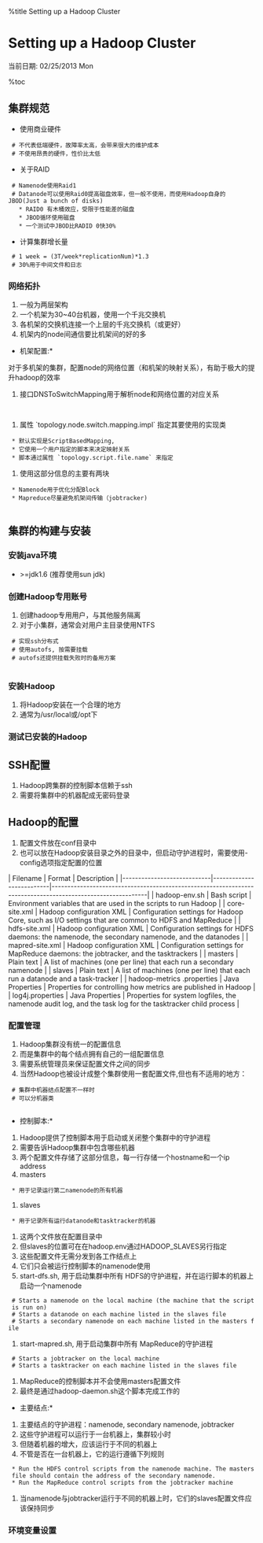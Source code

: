 %title Setting up a Hadoop Cluster 

=Setting up a Hadoop Cluster =

当前日期: 02/25/2013 Mon 

%toc

==集群规范 ==
* 使用商业硬件
  # 不代表低端硬件，故障率太高，会带来很大的维护成本
  # 不使用昂贵的硬件，性价比太低
* 关于RAID
  # Namenode使用Raid1
  # Datanode可以使用Raid0提高磁盘效率，但一般不使用，而使用Hadoop自身的JBOD(Just a bunch of disks)
    * RAID0 有木桶效应，受限于性能差的磁盘
    * JBOD循环使用磁盘
    * 一个测试中JBOD比RADID 0快30%
* 计算集群增长量
  # 1 week = (3T/week*replicationNum)*1.3
  # 30%用于中间文件和日志

===网络拓扑 ===
{{hadoop_topology.png}}
# 一般为两层架构
# 一个机架为30~40台机器，使用一个千兆交换机
# 各机架的交换机连接一个上层的千兆交换机（或更好）
# 机架内的node间通信要比机架间的好的多

*机架配置:*
对于多机架的集群，配置node的网络位置（和机架的映射关系），有助于极大的提升hadoop的效率
# 接口DNSToSwitchMapping用于解析node和网络位置的对应关系
  {{{ class="brush:java"
        public interface DNSToSwitchMapping {
            public List<String> resolve(List<String> names);
            //参数是ip列表
            //返回值是代表网络位置的字符串
        }
    }}}
# 属性 `topology.node.switch.mapping.impl` 指定其要使用的实现类
  * 默认实现是ScriptBasedMapping,
  * 它使用一个用户指定的脚本来决定映射关系
  * 脚本通过属性 `topology.script.file.name` 来指定
# 使用这部分信息的主要有两块
  * Namenode用于优化分配Block
  * Mapreduce尽量避免机架间传输（jobtracker)
  

==集群的构建与安装 ==
===安装java环境 ===
* >=jdk1.6 (推荐使用sun jdk)
    
===创建Hadoop专用账号 ===
# 创建hadoop专用用户，与其他服务隔离
# 对于小集群，通常会对用户主目录使用NTFS
  # 实现ssh分布式
  # 使用autofs, 按需要挂载
  # autofs还提供挂载失败时的备用方案
   
===安装Hadoop ===
# 将Hadoop安装在一个合理的地方
# 通常为/usr/local或/opt下
 
===测试已安装的Hadoop ===

==SSH配置 ==
# Hadoop跨集群的控制脚本信赖于ssh
# 需要将集群中的机器配成无密码登录
 
==Hadoop的配置 ==
# 配置文件放在conf目录中
# 也可以放在Hadoop安装目录之外的目录中，但启动守护进程时，需要使用-config选项指定配置的位置


| Filename                   | Format                   | Description                                                                                                |
|----------------------------|--------------------------|------------------------------------------------------------------------------------------------------------|
| hadoop-env.sh              | Bash script              | Environment variables that are used in the scripts to run Hadoop                                           |
| core-site.xml              | Hadoop configuration XML | Configuration settings for Hadoop Core, such as I/O settings that are common to HDFS and MapReduce         |
| hdfs-site.xml              | Hadoop configuration XML | Configuration settings for HDFS daemons: the namenode, the secondary namenode, and the datanodes           |
| mapred-site.xml            | Hadoop configuration XML | Configuration settings for MapReduce daemons: the jobtracker, and the tasktrackers                         |
| masters                    | Plain text               | A list of machines (one per line) that each run a secondary namenode                                       |
| slaves                     | Plain text               | A list of machines (one per line) that each run a datanode and a task-tracker                              |
| hadoop-metrics .properties | Java Properties          | Properties for controlling how metrics are published in Hadoop                                             |
| log4j.properties           | Java Properties          | Properties for system logfiles, the namenode audit log, and the task log for the tasktracker child process |


===配置管理 ===
# Hadoop集群没有统一的配置信息
# 而是集群中的每个结点拥有自己的一组配置信息
# 需要系统管理员来保证配置文件之间的同步
# 当然Hadoop也被设计成整个集群使用一套配置文件,但也有不适用的地方：
  # 集群中机器结点配置不一样时
  # 可以分机器类
  
*控制脚本:* 
# Hadoop提供了控制脚本用于启动或关闭整个集群中的守护进程
# 需要告诉Hadoop集群中包含哪些机器
# 两个配置文件存储了这部分信息，每一行存储一个hostname和一个ip address
# masters
  * 用于记录运行第二namenode的所有机器
# slaves
  * 用于记录所有运行datanode和tasktracker的机器
# 这两个文件放在配置目录中
# 但slaves的位置可在在hadoop.env通过HADOOP_SLAVES另行指定
# 这些配置文件无需分发到各工作结点上
# 它们只会被运行控制脚本的namenode使用
# start-dfs.sh, 用于启动集群中所有 HDFS的守护进程，并在运行脚本的机器上启动一个namenode
  # Starts a namenode on the local machine (the machine that the script is run on)
  # Starts a datanode on each machine listed in the slaves file
  # Starts a secondary namenode on each machine listed in the masters file
# start-mapred.sh, 用于启动集群中所有 MapReduce的守护进程
  # Starts a jobtracker on the local machine
  # Starts a tasktracker on each machine listed in the slaves file
# MapReduce的控制脚本并不会使用masters配置文件
# 最终是通过hadoop-daemon.sh这个脚本完成工作的

*主要结点:* 
# 主要结点的守护进程：namenode, secondary namenode, jobtracker
# 这些守护进程可以运行于一台机器上，集群较小时
# 但随着机器的增大，应该运行于不同的机器上
# 不管是否在一台机器上，它的运行遵循下列规则
  * Run the HDFS control scripts from the namenode machine. The masters file should contain the address of the secondary namenode.
  * Run the MapReduce control scripts from the jobtracker machine

# 当namenode与jobtracker运行于不同的机器上时，它们的slaves配置文件应该保持同步

===环境变量设置 ===
